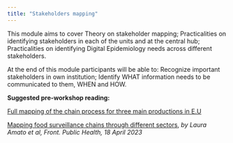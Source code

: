 ```yaml
---
title: "Stakeholders mapping"
---
```


This module aims to cover Theory on stakeholder mapping; Practicalities on identifying stakeholders in each of the units and at the central hub; Practicalities on identifying Digital Epidemiology needs across different stakeholders.

At the end of this module participants will be able to: Recognize important stakeholders in own institution; Identify WHAT information needs to be communicated to them, WHEN and HOW.

**Suggested pre-workshop reading:**

[Full mapping of the chain process for three main productions in E.U](https://zenodo.org/record/5497400)

[Mapping food surveillance chains through different sectors](https://www.frontiersin.org/articles/10.3389/fpubh.2023.1129851/full), *by Laura Amato et al, Front. Public Health, 18 April 2023*
